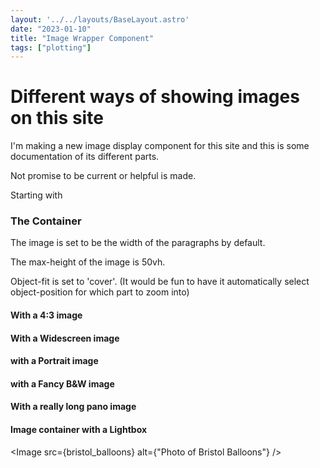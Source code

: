 ```yaml
---
layout: '../../layouts/BaseLayout.astro'
date: "2023-01-10"
title: "Image Wrapper Component"
tags: ["plotting"]
---
```



<TheDoubleImage src2={bwArtsy.src} src1={bristol_balloons.src}/>

# Different ways of showing images on this site

I'm making a new image display component for this site and this is some documentation of its different parts. 

Not promise to be current or helpful is made. 

Starting with

### The Container 

The image is set to be the width of the paragraphs by default. 

The max-height of the image is 50vh. 

Object-fit is set to 'cover'. (It would be fun to have it automatically select object-position for which part to zoom into)



#### With a 4:3 image

<ImageContainer client:only src={bristol_balloons.src} id="bristol-balloons-jpg"  />

#### With a Widescreen image

<ImageContainer client:only src={bristol_balloons_wide.src} id="bristol_balloons_wide-jpg" />

#### with a Portrait image

<ImageContainer client:only src={cloudRailway.src} id="cloud-railway-jpg" />

#### with a Fancy B&W image

<ImageContainer client:only src={bwArtsy.src} id="bwArtsy-jpg" />

#### With a really long pano image 

<ImageContainer client:only src={really_long_pano_sunset.src} id="really_long_pano_sunset-jpg" />


#### Image container with a Lightbox 

<ImageWrapperLightBox client:only><Image src={bristol_balloons} alt={"Photo of Bristol Balloons"} /> </ImageWrapperLightBox>